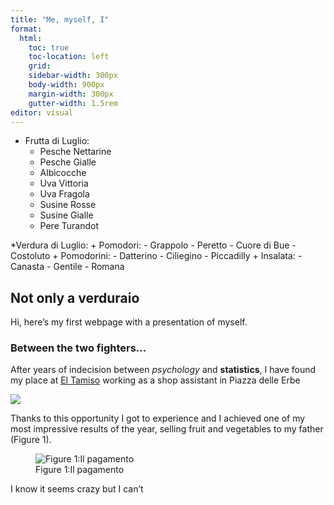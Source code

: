 ```yaml
---
title: "Me, myself, I"
format: 
  html:
    toc: true
    toc-location: left
    grid:
    sidebar-width: 300px
    body-width: 900px
    margin-width: 300px
    gutter-width: 1.5rem
editor: visual
---
```


:::{.column-margin}

* Frutta di Luglio:
  + Pesche Nettarine
  + Pesche Gialle
  + Albicocche
  + Uva Vittoria
  + Uva Fragola
  + Susine Rosse
  + Susine Gialle
  + Pere Turandot
  
*Verdura di Luglio:
 + Pomodori:
  - Grappolo
  - Peretto
  - Cuore di Bue
  - Costoluto
 + Pomodorini:
  - Datterino
  - Ciliegino
  - Piccadilly
 + Insalata:
  - Canasta
  - Gentile
  - Romana
:::

## Not only a verduraio

Hi, here's my first webpage with a presentation of myself.

### Between the two fighters...

After years of indecision between *psychology* and **statistics**, I have found my place at [El Tamiso](https://www.eltamiso.it/) working as a shop assistant in Piazza delle Erbe 


![](img/erbe.jpg)


Thanks to this opportunity I got to experience and I achieved one of my most impressive results of the year, selling fruit and vegetables to my father (Figure 1).

![Figure 1:Il pagamento](img/pp.jpg)

I know it seems crazy but I can't 

